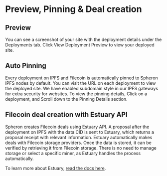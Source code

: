 
# Preview, Pinning & Deal creation

## Preview

You can see a screenshot of your site with the deployment details under the Deployments tab. Click View Deployment Preview to view your deployed site.

## Auto Pinning

Every deployment on IPFS and Filecoin is automatically pinned to Spheron IPFS nodes by default. You can visit the URL on each deployment to view the deployed site. We have enabled subdomain style in our IPFS gateways for extra security for websites. To view the pinning details, Click on a deployment, and Scroll down to the Pinning Details section.

## Filecoin deal creation with Estuary API

Spheron creates Filecoin deals using Estuary API. A proposal after the deployment on IPFS with the data CID is sent to Estuary, which returns a proposal receipt with relevant information. Estuary automatically makes deals with Filecoin storage providers. Once the data is stored, it can be verified by retrieving it from Filecoin storage. There is no need to manage storage or select a specific miner, as Estuary handles the process automatically.

To learn more about Estuary, [read the docs here](https://docs.estuary.tech/).

<Navigation name="Preview & Pinning" />
